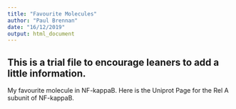 ```yaml
---
title: "Favourite Molecules"
author: "Paul Brennan"
date: "16/12/2019"
output: html_document
---
```



## This is a trial file to encourage leaners to add a little information. 

My favourite molecule in NF-kappaB. 
Here is the Uniprot Page for the Rel A subunit of NF-kappaB. 

